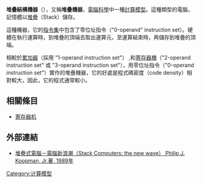 {{noteTA|G1=IT}}
'''堆疊結構機器'''（{{lang-en|Stack machine}}），又稱'''堆疊機器'''，[[電腦科學|電腦科學]]中一種[[計算模型|計算模型]]。這種類型的電腦，記憶體以[[堆疊|堆疊]]（Stack）儲存。

這種機器，它的[[指令集|指令集]]中包含了零位址指令（"0-operand" instruction set）。硬體在執行運算時，到堆疊的頂端去取出運算元，至運算結束時，再儲存到堆疊的頂端。

相較於[[累加器|累加器]]（採用 "1-operand instruction set"） ,和[[寄存器機|寄存器機]]（"2-operand instruction set" 或 "3-operand instruction set"），用零位址指令（"0-operand instruction set"）實作的堆疊機器，它的好處是程式碼密度（code density）相對較大，因此，它的程式通常較小。

== 相關條目 ==
* [[寄存器机|寄存器机]]

== 外部連結 ==
* [http://www.ece.cmu.edu/~koopman/stack_computers/ 堆疊式電腦－電腦新浪潮（Stack Computers: the new wave） Philip J. Koopman, Jr.著, 1989年] {{Wayback|url=http://www.ece.cmu.edu/~koopman/stack_computers/ |date=20140302054441 }}

{{DEFAULTSORT:Stack machine}}
[[Category:计算模型|Category:计算模型]]